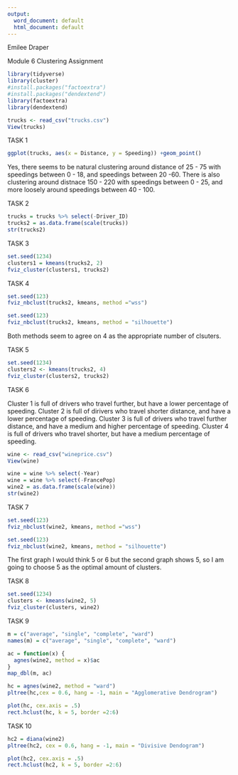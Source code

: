```yaml
---
output:
  word_document: default
  html_document: default
---
```

Emilee Draper

Module 6 Clustering Assignment

```r
library(tidyverse)
library(cluster)
#install.packages("factoextra")
#install.packages("dendextend")
library(factoextra)
library(dendextend)
```

```r
trucks <- read_csv("trucks.csv")
View(trucks)
```

TASK 1
```r
ggplot(trucks, aes(x = Distance, y = Speeding)) +geom_point()
```
Yes, there seems to be natural clustering around distance of 25 - 75 with speedings between 0 - 18, and speedings between 20 -60. There is also clustering around distnace 150 - 220 with speedings between 0 - 25, and more loosely around speedings between 40 - 100. 

TASK 2
```r
trucks = trucks %>% select(-Driver_ID)
trucks2 = as.data.frame(scale(trucks))
str(trucks2)
```

TASK 3
```r
set.seed(1234)
clusters1 = kmeans(trucks2, 2)
fviz_cluster(clusters1, trucks2)
```

TASK 4

```r
set.seed(123)
fviz_nbclust(trucks2, kmeans, method ="wss")
```
```r
set.seed(123)
fviz_nbclust(trucks2, kmeans, method = "silhouette")
```
Both methods seem to agree on 4 as the appropriate number of clsuters. 

TASK 5
```r
set.seed(1234)
clusters2 <- kmeans(trucks2, 4)
fviz_cluster(clusters2, trucks2)
```

TASK 6

Cluster 1 is full of drivers who travel further, but have a lower percentage of speeding. Cluster 2 is full of dirivers who travel shorter distance, and have a lower percentage of speeding. Cluster 3 is full of drivers who travel further distance, and have a medium and higher percentage of speeding. Cluster 4 is full of drivers who travel shorter, but have a  medium percentage of speeding. 


```r
wine <- read_csv("wineprice.csv")
View(wine)
```

```r
wine = wine %>% select(-Year)
wine = wine %>% select(-FrancePop)
wine2 = as.data.frame(scale(wine))
str(wine2)
```

TASK 7
```r
set.seed(123)
fviz_nbclust(wine2, kmeans, method ="wss")
```

```r
set.seed(123)
fviz_nbclust(wine2, kmeans, method = "silhouette")
```
The first graph I would think 5 or 6 but the second graph shows 5, so I am going to choose 5 as the optimal amount of clusters.

TASK 8
```r
set.seed(1234)
clusters <- kmeans(wine2, 5)
fviz_cluster(clusters, wine2)
```

TASK 9
```r
m = c("average", "single", "complete", "ward")
names(m) = c("average", "single", "complete", "ward")

ac = function(x) {
  agnes(wine2, method = x)$ac
}
map_dbl(m, ac)

```
```r
hc = agnes(wine2, method = "ward")
pltree(hc,cex = 0.6, hang = -1, main = "Agglomerative Dendrogram")

plot(hc, cex.axis = .5)
rect.hclust(hc, k = 5, border =2:6)
```

TASK 10
```r
hc2 = diana(wine2)
pltree(hc2, cex = 0.6, hang = -1, main = "Divisive Dendogram")

plot(hc2, cex.axis = .5)
rect.hclust(hc2, k = 5, border =2:6)
```

